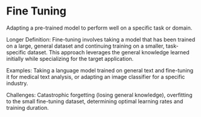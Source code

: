 # Fine Tuning

Adapting a pre-trained model to perform well on a specific task or domain.

Longer Definition: Fine-tuning involves taking a model that has been trained on a large, general dataset and continuing training on a smaller, task-specific dataset. This approach leverages the general knowledge learned initially while specializing for the target application.

Examples: Taking a language model trained on general text and fine-tuning it for medical text analysis, or adapting an image classifier for a specific industry.

Challenges: Catastrophic forgetting (losing general knowledge), overfitting to the small fine-tuning dataset, determining optimal learning rates and training duration.